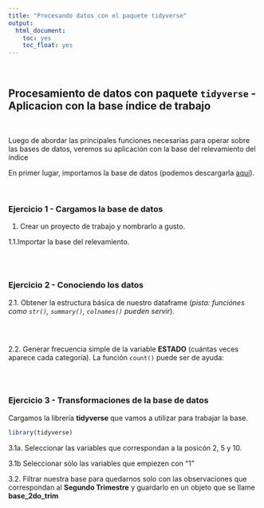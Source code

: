 ```yaml
---
title: "Procesando datos con el paquete tidyverse"
output:
  html_document:
    toc: yes
    toc_float: yes
---
```


<br>

## Procesamiento de datos con paquete `tidyverse` - Aplicacion con la base índice de trabajo

<br>

Luego de abordar las principales funciones necesarias para operar sobre las bases de datos, veremos su aplicación con la base del relevamiento del índice


En primer lugar, importamos la base de datos (podemos descargarla [aquí](https://estacion-r.github.io/intro_r_aaip/datos/relevamiento_indice_transparencia_2024.xlsx)).

<br>


### **Ejercicio 1** - Cargamos la base de datos

1. Crear un proyecto de trabajo y nombrarlo a gusto.

1.1.Importar la base del relevamiento.

```r

```

<br>

### **Ejercicio 2** - Conociendo los datos

2.1. Obtener la estructura básica de nuestro dataframe (_pista: funciónes como `str()`, `summary()`, `colnames()` pueden servir_).

```r

```


<br>

2.2. Generar frecuencia simple de la variable **ESTADO** (cuántas veces aparece cada categoría). La función `count()` puede ser de ayuda:

```r

```


<br>

### **Ejercicio 3** - Transformaciones de la base de datos


Cargamos la librería __tidyverse__ que vamos a utilizar para trabajar la base.

```r
library(tidyverse)
```

3.1a. Seleccionar las variables que correspondan a la posicón 2, 5 y 10.

3.1b Seleccionar sólo las variables que empiezen con "1"

3.2. Filtrar nuestra base para quedarnos solo con las observaciones que correspondan al **Segundo Trimestre** y guardarlo en un objeto que se llame **base_2do_trim**

```r

```

